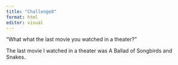 ```yaml
---
title: "Challenge8"
format: html
editor: visual
---
```


"What what the last movie you watched in a theater?"

The last movie I watched in a theater was A Ballad of Songbirds and Snakes.
